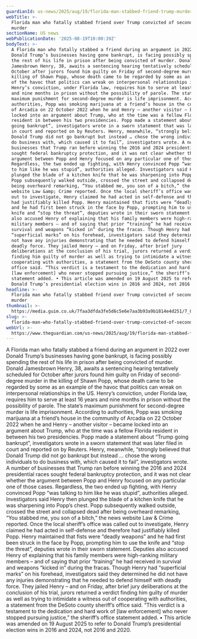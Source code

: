 ```yaml
---
guardianId: us-news/2025/aug/19/florida-man-stabbed-friend-trump-murder-conviction
webTitle: >-
  Florida man who fatally stabbed friend over Trump convicted of second-degree
  murder
sectionName: US news
webPublicationDate: '2025-08-19T10:00:39Z'
bodyText: >-
  A Florida man who fatally stabbed a friend during an argument in 2022 over
  Donald Trump’s businesses having gone bankrupt, is facing possibly spending
  the rest of his life in prison after being convicted of murder. Donald
  Jamesbrown Henry, 38, awaits a sentencing hearing tentatively scheduled for
  October after jurors found him guilty on Friday of second-degree murder in the
  killing of Shawn Popp, whose death came to be regarded by some as an example
  of the havoc that politics can wreak on interpersonal relationships in the US.
  Henry’s conviction, under Florida law, requires him to serve at least 16 years
  and nine months in prison without the possibility of parole. The state’s
  maximum punishment for second-degree murder is life imprisonment. According to
  authorities, Popp was smoking marijuana at a friend’s house in the community
  of Arcadia on 22 October 2022 when he and Henry – another visitor – became
  locked into an argument about Trump, who at the time was a fellow Florida
  resident in between his two presidencies. Popp made a statement about “Trump
  going bankrupt”, investigators wrote in a sworn statement that was later filed
  in court and reported on by Reuters. Henry, meanwhile, “strongly believed that
  Donald Trump did not go bankrupt but instead … chose the wrong individuals to
  do business with, which caused it to fail”, investigators wrote. A number of
  businesses that Trump ran before winning the 2016 and 2024 presidential races
  sought federal bankruptcy protection, and it was not clear whether the
  argument between Popp and Henry focused on any particular one of those cases.
  Regardless, the two ended up fighting, with Henry convinced Popp “was talking
  to him like he was stupid”, authorities alleged. Investigators said Henry then
  plunged the blade of a kitchen knife that he was sharpening into Popp’s chest.
  Popp subsequently walked outside, crossed the street and collapsed dead after
  being overheard remarking, “You stabbed me, you son of a bitch,” the news
  website Law &amp; Crime reported. Once the local sheriff’s office was called
  out to investigate, Henry claimed he had acted in self-defense and therefore
  had justifiably killed Popp. Henry maintained that fists were “deadly weapons”
  and he had first been struck in the face by Popp, prompting him to use the
  knife and “stop the threat”, deputies wrote in their sworn statement. Deputies
  also accused Henry of explaining that his family members were high-ranking
  military members – and of saying that prior “training” he had received in
  survival and weapons “kicked in” during the fracas. Though Henry had
  “superficial marks” on his forehead, investigators said they determined he did
  not have any injuries demonstrating that he needed to defend himself with
  deadly force. They jailed Henry – and on Friday, after brief jury
  deliberations at the conclusion of his trial, jurors returned a verdict
  finding him guilty of murder as well as trying to intimidate a witness out of
  cooperating with authorities, a statement from the DeSoto county sheriff’s
  office said. “This verdict is a testament to the dedication and hard work of
  [law enforcement] who never stopped pursuing justice,” the sheriff’s office
  statement added. • This article was amended on 19 August 2025 to refer to
  Donald Trump’s presidential election wins in 2016 and 2024, not 2016 and 2020.
headline: >-
  Florida man who fatally stabbed friend over Trump convicted of second-degree
  murder
thumbnail: >-
  https://media.guim.co.uk/7faa3dfda3fe5d6c5e6e7aa3b93a9b1814e4d251/7_0_1751_1400/500.jpg
slug: >-
  florida-man-who-fatally-stabbed-friend-over-trump-convicted-of-second-degree-murder
webUrl: >-
  https://www.theguardian.com/us-news/2025/aug/19/florida-man-stabbed-friend-trump-murder-conviction
---
```

A Florida man who fatally stabbed a friend during an argument in 2022 over Donald Trump’s businesses having gone bankrupt, is facing possibly spending the rest of his life in prison after being convicted of murder. Donald Jamesbrown Henry, 38, awaits a sentencing hearing tentatively scheduled for October after jurors found him guilty on Friday of second-degree murder in the killing of Shawn Popp, whose death came to be regarded by some as an example of the havoc that politics can wreak on interpersonal relationships in the US. Henry’s conviction, under Florida law, requires him to serve at least 16 years and nine months in prison without the possibility of parole. The state’s maximum punishment for second-degree murder is life imprisonment. According to authorities, Popp was smoking marijuana at a friend’s house in the community of Arcadia on 22 October 2022 when he and Henry – another visitor – became locked into an argument about Trump, who at the time was a fellow Florida resident in between his two presidencies. Popp made a statement about “Trump going bankrupt”, investigators wrote in a sworn statement that was later filed in court and reported on by Reuters. Henry, meanwhile, “strongly believed that Donald Trump did not go bankrupt but instead … chose the wrong individuals to do business with, which caused it to fail”, investigators wrote. A number of businesses that Trump ran before winning the 2016 and 2024 presidential races sought federal bankruptcy protection, and it was not clear whether the argument between Popp and Henry focused on any particular one of those cases. Regardless, the two ended up fighting, with Henry convinced Popp “was talking to him like he was stupid”, authorities alleged. Investigators said Henry then plunged the blade of a kitchen knife that he was sharpening into Popp’s chest. Popp subsequently walked outside, crossed the street and collapsed dead after being overheard remarking, “You stabbed me, you son of a bitch,” the news website Law &amp; Crime reported. Once the local sheriff’s office was called out to investigate, Henry claimed he had acted in self-defense and therefore had justifiably killed Popp. Henry maintained that fists were “deadly weapons” and he had first been struck in the face by Popp, prompting him to use the knife and “stop the threat”, deputies wrote in their sworn statement. Deputies also accused Henry of explaining that his family members were high-ranking military members – and of saying that prior “training” he had received in survival and weapons “kicked in” during the fracas. Though Henry had “superficial marks” on his forehead, investigators said they determined he did not have any injuries demonstrating that he needed to defend himself with deadly force. They jailed Henry – and on Friday, after brief jury deliberations at the conclusion of his trial, jurors returned a verdict finding him guilty of murder as well as trying to intimidate a witness out of cooperating with authorities, a statement from the DeSoto county sheriff’s office said. “This verdict is a testament to the dedication and hard work of [law enforcement] who never stopped pursuing justice,” the sheriff’s office statement added. • This article was amended on 19 August 2025 to refer to Donald Trump’s presidential election wins in 2016 and 2024, not 2016 and 2020.
